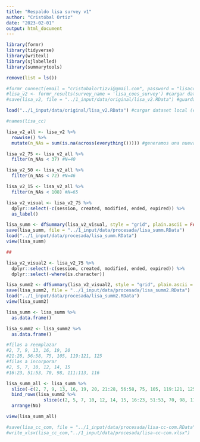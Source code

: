 ```yaml
---
title: "Respaldo lisa survey v1"
author: "Cristóbal Ortiz"
date: "2023-02-01"
output: html_document
---
```


```r
library(formr)
library(tidyverse)
library(writexl)
library(sjlabelled)
library(summarytools)
```

```r
remove(list = ls())

#formr_connect(email = "cristobalortizvi@gmail.com", password = "lisacoes.2023") #conexión con formr
#lisa_v2 <- formr_results(survey_name = 'lisa_coes_survey') #cargar dataset desde formr (demora)
#save(lisa_v2, file = "../1_input/data/original/lisa_v2.RData") #guardar dataset para cargar local

load("../1_input/data/original/lisa_v2.RData") #cargar dataset local (es más rápido)
```

```r
#names(lisa_cc)

lisa_v2_all <- lisa_v2 %>% 
  rowwise() %>%
  mutate(n_NAs = sum(is.na(across(everything())))) #generamos una nueva variable que cuenta número de NA

lisa_v2_75 <- lisa_v2_all %>% 
  filter(n_NAs < 37) #N=40

lisa_v2_50 <- lisa_v2_all %>% 
  filter(n_NAs < 72) #N=46

lisa_v2_15 <- lisa_v2_all %>% 
  filter(n_NAs < 108) #N=65
```

```r
lisa_v2_visual <- lisa_v2_75 %>% 
  dplyr::select(-c(session, created, modified, ended, expired)) %>% 
  as_label()

lisa_summ <- dfSummary(lisa_v2_visual, style = "grid", plain.ascii = FALSE)
save(lisa_summ, file = "../1_input/data/procesada/lisa_summ.RData")
load("../1_input/data/procesada/lisa_summ.RData")
view(lisa_summ)

##

lisa_v2_visual2 <- lisa_v2_75 %>% 
  dplyr::select(-c(session, created, modified, ended, expired)) %>% 
  dplyr::select(-where(is.character)) 

lisa_summ2 <- dfSummary(lisa_v2_visual2, style = "grid", plain.ascii = FALSE)
save(lisa_summ2, file = "../1_input/data/procesada/lisa_summ2.RData")
load("../1_input/data/procesada/lisa_summ2.RData")
view(lisa_summ2)
```

```r
lisa_summ <- lisa_summ %>% 
  as.data.frame()

lisa_summ2 <- lisa_summ2 %>% 
  as.data.frame()

#filas a reemplazar
#2, 7, 9, 13, 16, 19, 20
#21:28, 56:58, 75, 105, 119:121, 125
#filas a incorporar
#2, 5, 7, 10, 12, 14, 15
#16:23, 51:53, 70, 98, 111:113, 116

lisa_summ_all <- lisa_summ %>%
  slice(-c(2, 7, 9, 13, 16, 19, 20, 21:28, 56:58, 75, 105, 119:121, 125, 127:138)) %>%
  bind_rows(lisa_summ2 %>% 
              slice(c(2, 5, 7, 10, 12, 14, 15, 16:23, 51:53, 70, 98, 111:113, 116))) %>% 
  arrange(No) 

view(lisa_summ_all)
```



```r
#save(lisa_cc_com, file = "../1_input/data/procesada/lisa-cc-com.RData")
#write_xlsx(lisa_cc_com,"../1_input/data/procesada/lisa-cc-com.xlsx")

```
